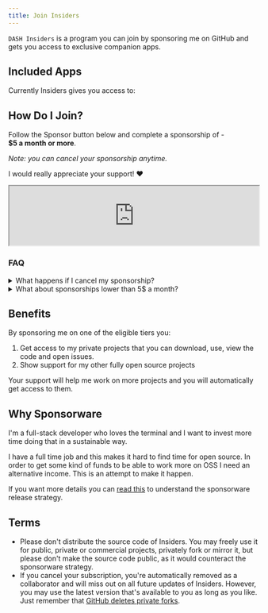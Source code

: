 ```yaml
---
title: Join Insiders
---
```



`DASH Insiders` is a program you can join by sponsoring me on GitHub and gets you access to
exclusive companion apps.

## Included Apps

Currently Insiders gives you access to:

<div class="py-4 md:p-4">
  <a href="/enhance" class="no-underline">
    <div class="inline-flex flex-row items-center gap-2 border border-[var(--sl-color-gray-4)] p-4 no-underline hover:bg-[var(--sl-color-gray-6)]">
      <EnhanceMiniLogo />
      <Icon
        name="right-arrow"
        size="24px"
        class="mt-0 hidden justify-self-end md:block"
      />
    </div>
  </a>
</div>

## How Do I Join?

Follow the Sponsor button below and complete a sponsorship of -<br />**$5 a month or more**.

_Note: you can cancel your sponsorship anytime._

I would really appreciate your support! ❤️

<iframe
  src="https://github.com/sponsors/dlvhdr/card"
  title="Sponsor dlvhdr"
  height="120"
  width="100%"
  class="h-[200px] lg:h-[120px]"
></iframe>

### FAQ

<details>
  <summary>What happens if I cancel my sponsorship?</summary>
  If you cancel your subscription, you're automatically removed as a
  collaborator and will miss out on all future updates of Insiders. However, you
  may use the latest version that's available to you as long as you like. Just
  remember that [GitHub deletes private
  forks](https://docs.github.com/en/github/setting-up-and-managing-your-github-user-account/removing-a-collaborator-from-a-personal-repository).
</details>

<details>
  <summary>What about sponsorships lower than 5$ a month?</summary>
  Sponsorships lower than $5 a month are also very much appreciated! They won't
  grant you access to Insiders, but they will be counted towards reaching
  sponsorship goals. Every sponsor helps me to implement new features and
  releasing them to the public.
</details>

## Benefits

By sponsoring me on one of the eligible tiers you:

1. Get access to my private projects that you can download, use, view the code
   and open issues.
2. Show support for my other fully open source projects

Your support will help me work on more projects and you will automatically get
access to them.

## Why Sponsorware

I'm a full-stack developer who loves the terminal and I want to invest more time
doing that in a sustainable way.

I have a full time job and this makes it hard to find time for open source.
In order to get some kind of funds to be able to work more on OSS I need an
alternative income. This is an attempt to make it happen.

If you want more details you can [read this](https://github.com/sponsorware/docs) to understand the sponsorware release strategy.

## Terms

- Please don't distribute the source code of Insiders. You may freely use it for public, private or commercial projects, privately fork or mirror it, but please don't make the source code public, as it would counteract the sponsorware strategy.
- If you cancel your subscription, you're automatically removed as a collaborator and will miss out on all future updates of Insiders. However, you may use the latest version that's available to you as long as you like. Just remember that [GitHub deletes private forks](https://docs.github.com/en/github/setting-up-and-managing-your-github-user-account/removing-a-collaborator-from-a-personal-repository).
